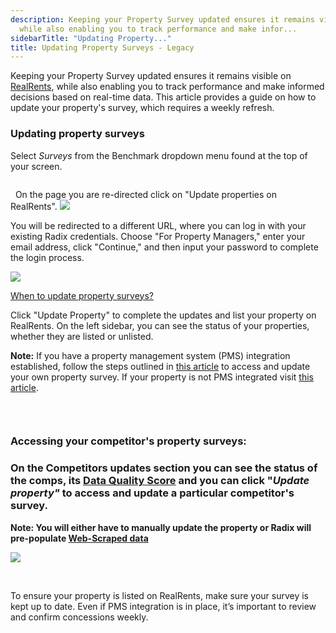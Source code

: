 ```yaml
---
description: Keeping your Property Survey updated ensures it remains visible on RealRentskbarticlezendeskradix
  while also enabling you to track performance and make infor...
sidebarTitle: "Updating Property..."
title: Updating Property Surveys - Legacy
---
```


Keeping your Property Survey updated ensures it remains visible on [RealRents](kb://article/zendesk:radix:32826267937933), while also enabling you to track performance and make informed decisions based on real-time data. This article provides a guide on how to update your property's survey, which requires a weekly refresh.


### Updating property surveys


Select *Surveys* from the Benchmark dropdown menu found at the top of your screen. 


<Frame caption="Access property surveys and benchmark data in the RADIX Analytics dashboard.">
  <img src="/images/radix/a531f15a1b4eee5e8998a0bd8d77f731ccc61146.png" alt="" />
</Frame>


   On the page you are re-directed click on "Update properties on RealRents".  ![](/images/radix/262cd5960608b546dde73312c72c0247a8370a85.png)


You will be redirected to a different URL, where you can log in with your existing Radix credentials. Choose "For Property Managers," enter your email address, click "Continue," and then input your password to complete the login process.


 ![](/images/radix/7711da3dfbb1f7d3312bd52cb420fb413af82c7b.png) 


[When to update property surveys?](../realrents/general/understanding-clock-colors.mdx)


Click "Update Property" to complete the updates and list your property on RealRents. On the left sidebar, you can see the status of your properties, whether they are listed or unlisted. 



**Note:** If you have a property management system (PMS) integration established, follow the steps outlined in [this article](kb://article/zendesk:radix:27994992281869) to access and update your own property survey. If your property is not PMS integrated visit [this article](kb://article/zendesk:radix:32860114535693). 



<Frame caption="Property management dashboard displaying details and updates for Bella Olivia.">
  <img src="/images/radix/02fef66b0cde075bec8cfc686a61eea306f1aba4.png" alt="" />
</Frame>


 


### **Accessing your competitor's property surveys:**


### **On the Competitors updates section you can see the status of the comps, its [Data Quality Score](kb://article/zendesk:radix:28429466699533) and you can click "*Update property"* to access and update a particular competitor's survey.**


****Note**: You will either have to manually update the property or Radix will pre-populate [Web-Scraped data](web-scraped-property-survey-data-beta-legacy.mdx)**


**![](/images/radix/9a9109eaddaa03f41587ae8ae148a681533ffe52.png)**


 



To ensure your property is listed on RealRents, make sure your survey is kept up to date. Even if PMS integration is in place, it’s important to review and confirm concessions weekly.